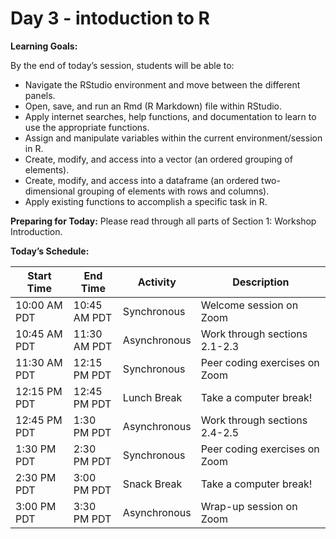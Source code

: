 # Day 3 - intoduction to R

**Learning Goals:**

By the end of today's session, students will be able to: 

* Navigate the RStudio environment and move between the different panels.
* Open, save, and run an Rmd (R Markdown) file within RStudio.
* Apply internet searches, help functions, and documentation to learn to use the appropriate functions. 
* Assign and manipulate variables within the current environment/session in R.
* Create, modify, and access into a vector (an ordered grouping of elements).
* Create, modify, and access into a dataframe (an ordered two-dimensional grouping of elements with rows and columns).
* Apply existing functions to accomplish a specific task in R. 

**Preparing for Today:**
Please read through all parts of Section 1: Workshop Introduction.

**Today's Schedule:**

|   Start Time  |   End Time  |   Activity    |          Description          |
| ------------- | ----------- | ------------- | ----------------------------- |
| 10:00 AM PDT  | 10:45 AM PDT| Synchronous   | Welcome session on Zoom       |
| 10:45 AM PDT  | 11:30 AM PDT| Asynchronous  | Work through sections 2.1-2.3 |
| 11:30 AM PDT  | 12:15 PM PDT| Synchronous   | Peer coding exercises on Zoom |
| 12:15 PM PDT  | 12:45 PM PDT| Lunch Break   | Take a computer break!        |
| 12:45 PM PDT  | 1:30 PM PDT | Asynchronous  | Work through sections 2.4-2.5 |
| 1:30 PM PDT   | 2:30 PM PDT | Synchronous   | Peer coding exercises on Zoom |
| 2:30 PM PDT   | 3:00 PM PDT | Snack Break   | Take a computer break!        |
| 3:00 PM PDT   | 3:30 PM PDT | Asynchronous  | Wrap-up session on Zoom       |
